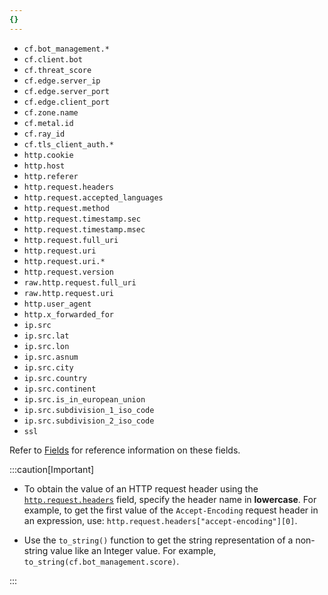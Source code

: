 ```yaml
---
{}
---
```


- `cf.bot_management.*`
- `cf.client.bot`
- `cf.threat_score`
- `cf.edge.server_ip`
- `cf.edge.server_port`
- `cf.edge.client_port`
- `cf.zone.name`
- `cf.metal.id`
- `cf.ray_id`
- `cf.tls_client_auth.*`
- `http.cookie`
- `http.host`
- `http.referer`
- `http.request.headers`
- `http.request.accepted_languages`
- `http.request.method`
- `http.request.timestamp.sec`
- `http.request.timestamp.msec`
- `http.request.full_uri`
- `http.request.uri`
- `http.request.uri.*`
- `http.request.version`
- `raw.http.request.full_uri`
- `raw.http.request.uri`
- `http.user_agent`
- `http.x_forwarded_for`
- `ip.src`
- `ip.src.lat`
- `ip.src.lon`
- `ip.src.asnum`
- `ip.src.city`
- `ip.src.country`
- `ip.src.continent`
- `ip.src.is_in_european_union`
- `ip.src.subdivision_1_iso_code`
- `ip.src.subdivision_2_iso_code`
- `ssl`

Refer to [Fields](/ruleset-engine/rules-language/fields/) for reference information on these fields.

:::caution[Important]

- To obtain the value of an HTTP request header using the [`http.request.headers`](/ruleset-engine/rules-language/fields/http-request-header/#httprequestheaders) field, specify the header name in **lowercase**. For example, to get the first value of the `Accept-Encoding` request header in an expression, use: `http.request.headers["accept-encoding"][0]`.

- Use the `to_string()` function to get the string representation of a non-string value like an Integer value. For example, `to_string(cf.bot_management.score)`.

:::
